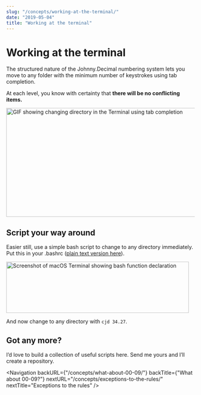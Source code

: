 ```yaml
---
slug: "/concepts/working-at-the-terminal/"
date: "2019-05-04"
title: "Working at the terminal"
---
```



# Working at the terminal

The structured nature of the Johnny.Decimal numbering system lets you move to any folder with the minimum number of keystrokes using tab completion.

At each level, you know with certainty that **there will be no conflicting items.**

<img
	src={terminal_cd_id3427}
	alt="GIF showing changing directory in the Terminal using tab completion"
	width="620"
	height="291"
	className="screenshot"
/>

## Script your way around

Easier still, use a simple bash script to change to any directory immediately. Put this in your <span className="jd-inline">.bashrc</span> (<a href="https://gist.github.com/jen729w/cab3a02bce70dab7a4567d460d5c36e2">plain text version here</a>).

<img
	src={terminal_bash_function}
	alt="Screenshot of macOS Terminal showing bash function declaration"
	width="488"
	height="137"
	className="screenshot mb-4"
/>

And now change to any directory with <span className="jd-inline">`cjd 34.27`</span>.

## Got any more?

I’d love to build a collection of useful scripts here. <Link to="/contact/">Send me yours</Link> and I’ll create a repository.

<Navigation
	backURL={"/concepts/what-about-00-09/"}
	backTitle={"What about 00-09?"}
	nextURL="/concepts/exceptions-to-the-rules/"
	nextTitle="Exceptions to the rules"
/>
